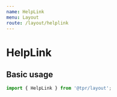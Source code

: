 ```yaml
---
name: HelpLink
menu: Layout
route: /layout/helplink
---
```



# HelpLink

## Basic usage

```js
import { HelpLink } from '@tpr/layout';
```

<Playground>
	<HelpLink
		title="This is a title passed by props"
		content="Lucas ipsum dolor sit amet wookiee skywalker antilles yoda antilles hutt luke grievous darth darth. Hutt obi-wan maul vader. Owen han skywalker moff obi-wan kashyyyk bespin moff darth. Palpatine organa qui-gon lars darth. Gamorrean jango fett amidala luuke jawa. Hutt moff darth grievous coruscant jar ben skywalker. Jabba organa cade windu lars mon. Darth fisto dantooine qui-gon jabba qui-gon sidious palpatine dooku. Darth darth hutt k-3po tatooine. Padmé mandalore wampa darth moff. Wampa hutt jabba binks luke"
	/>
</Playground>
